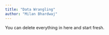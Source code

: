 ```yaml
---
title: "Data Wrangling"
author: "Milan Bhardwaj"
---
```


::: callout-note
You can delete everything in here and start fresh.
:::